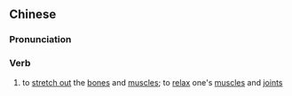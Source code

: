 ==Chinese==
{{zh-forms|type=22}}

===Pronunciation===
{{zh-pron
|m=shūhuójīngǔ
|c=syu1 wut6 gan1 gwat1
|cat=v
}}

===Verb===
{{zh-verb}}

# to [[stretch out]] the [[bone]]s and [[muscle]]s; to [[relax]] one's [[muscle]]s and [[joint]]s